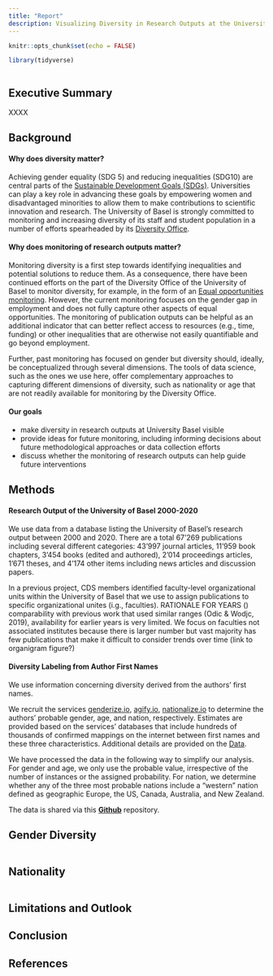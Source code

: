 ```yaml
---
title: "Report"
description: Visualizing Diversity in Research Outputs at the University of Basel
---
```


```r
knitr::opts_chunk$set(echo = FALSE)

library(tidyverse)



```

## Executive Summary

XXXX 


## Background

#### Why does diversity matter?

Achieving gender equality (SDG 5) and reducing inequalities (SDG10) are central parts of the [Sustainable Development Goals (SDGs)](https://sdgs.un.org/goals). Universities can play a key role in advancing these goals by empowering women and disadvantaged minorities to allow them to make contributions to scientific innovation and research. The University of Basel is strongly committed to monitoring and increasing diversity of its staff and student population in a number of efforts spearheaded by its [Diversity Office](https://www.unibas.ch/en/University/Administration-Services/Vice-President-s-Office-for-People-and-Culture/Diversity-and-Inclusion/Diversity.html). 

#### Why does monitoring of research outputs matter?

Monitoring diversity is a first step towards identifying inequalities and potential solutions to reduce them. As a consequence, there have been continued efforts on the part of the Diversity Office of the University of Basel to monitor diversity, for example, in the form of an [Equal opportunities monitoring](https://www.unibas.ch/en/University/Administration-Services/Vice-President-s-Office-for-People-and-Culture/Diversity-and-Inclusion/Diversity/Diversity-Management/Monitoring.html). However, the current monitoring focuses on the gender gap in employment and does not fully capture other aspects of equal opportunities. The monitoring of publication outputs can be helpful as an additional indicator that can better reflect access to resources (e.g., time, funding) or other inequalities that are otherwise not easily quantifiable and go beyond employment. 

Further, past monitoring has focused on gender but diversity should, ideally, be conceptualized through several dimensions. The tools of data science, such as the ones we use here, offer complementary approaches to capturing different dimensions of diversity, such as nationality or age that are not readily available for monitoring by the Diversity Office. 

#### Our goals
- make diversity in research outputs at University Basel visible
- provide ideas for future monitoring, including informing decisions about future methodological approaches or data collection efforts
- discuss whether the monitoring of research outputs can help guide future interventions

## Methods 

#### Research Output of the University of Basel 2000-2020

We use data from a database listing the University of Basel's research output between 2000 and 2020. There are a total 67'269 publications including several different categories: 43'997 journal articles, 11'959 book chapters, 3'454 books (edited and authored), 2'014 proceedings articles, 1'671 theses, and 4'174 other items including news articles and discussion papers.   

In a previous project, CDS members identified faculty-level organizational units within the University of Basel that we use to assign publications to specific organizational unites (i.g., faculties). RATIONALE FOR YEARS () comparability with previous work that used similar ranges (Odic & Wodjc, 2019), availability for earlier years is very limited.  We focus on faculties not associated institutes because there is larger number but vast majority has few publications that make it difficult to consider trends over time (link to organigram figure?)


#### Diversity Labeling from Author First Names

We use information concerning diversity derived from the authors' first names. 

We recruit the services [genderize.io](https://genderize.io/), [agify.io](https://agify.io/), [nationalize.io](https://nationalize.io/) to determine the authors' probable gender, age, and nation, respectively. Estimates are provided based on the services' databases that include hundreds of thousands of confirmed mappings on the internet between first names and these three characteristics. Additional details are provided on the [Data](data.html).   

We have processed the data in the following way to simplify our analysis. For gender and age, we only use the probable value, irrespective of the number of instances or the assigned probability. For nation, we determine whether any of the three most probable nations include a "western" nation defined as geographic Europe, the US, Canada, Australia, and New Zealand. 



The data is shared via this <a href="https://github.com/cdsbasel/Diversity_hackathon"><b>Github</b></a> repository. 


## Gender Diversity

```r


```


## Nationality

```r

```

## Limitations and Outlook


## Conclusion


## References 



